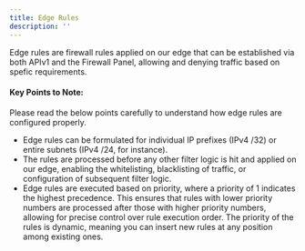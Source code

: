 ```yaml
---
title: Edge Rules
description: ''
---
```


Edge rules are firewall rules applied on our edge that can be established via both APIv1 and the Firewall Panel, allowing and denying traffic based on spefic requirements.

#### Key Points to Note: ####

Please read the below points carefully to understand how edge rules are configured properly.

- Edge rules can be formulated for individual IP prefixes (IPv4 /32) or entire subnets (IPv4 /24, for instance).
- The rules are processed before any other filter logic is hit and applied on our edge, enabling the whitelisting, blacklisting of traffic, or configuration of subsequent filter logic.
- Edge rules are executed based on priority, where a priority of 1 indicates the highest precedence. This ensures that rules with lower priority numbers are processed after those with higher priority numbers, allowing for precise control over rule execution order. The priority of the rules is dynamic, meaning you can insert new rules at any position among existing ones.